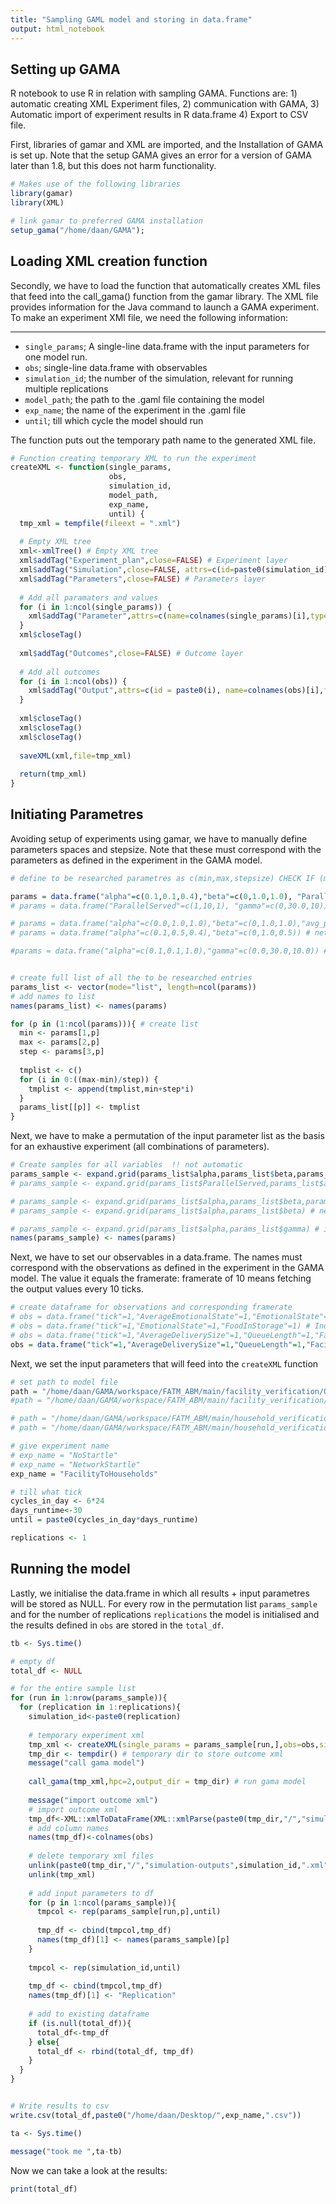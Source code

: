 ```yaml
---
title: "Sampling GAML model and storing in data.frame"
output: html_notebook
---
```

## Setting up GAMA 

R notebook to use R in relation with sampling GAMA. Functions are: 1) automatic creating XML Experiment files, 2) communication with GAMA, 3) Automatic import of experiment results in R data.frame 4) Export to CSV file. 

First, libraries of gamar and XML are imported, and the Installation of GAMA is set up. Note that the setup GAMA gives an error for a version of GAMA later than 1.8, but this does not harm functionality. 

```r
# Makes use of the following libraries
library(gamar)
library(XML)

# link gamar to preferred GAMA installation
setup_gama("/home/daan/GAMA");
```

## Loading XML creation function
Secondly, we have to load the function that automatically creates XML files that feed into the call_gama() function from the gamar library. The XML file provides information for the Java command to launch a GAMA experiment. To make an experiment XMl file, we need the following information: 

---
* `single_params`; A single-line data.frame with the input parameters for one model run. 
* `obs`; single-line data.frame with observables
* `simulation_id`; the number of the simulation, relevant for running multiple replications
* `model_path`; the path to the .gaml file containing the model
* `exp_name`; the name of the experiment in the .gaml file
* `until`; till which cycle the model should run

The function puts out the temporary path name to the generated XML file. 


```r
# Function creating temporary XML to run the experiment 
createXML <- function(single_params,
                      obs,
                      simulation_id,
                      model_path,
                      exp_name,
                      until) {
  tmp_xml = tempfile(fileext = ".xml")
  
  # Empty XML tree
  xml<-xmlTree() # Empty XML tree
  xml$addTag("Experiment_plan",close=FALSE) # Experiment layer
  xml$addTag("Simulation",close=FALSE, attrs=c(id=paste0(simulation_id), sourcePath=paste0(model_path), finalStep=paste0(until),experiment=paste0(exp_name))) # Simulation layer
  xml$addTag("Parameters",close=FALSE) # Parameters layer
  
  # Add all paramaters and values 
  for (i in 1:ncol(single_params)) {
    xml$addTag("Parameter",attrs=c(name=colnames(single_params)[i],type="FLOAT",value=single_params[1,i]))
  }
  xml$closeTag()
  
  xml$addTag("Outcomes",close=FALSE) # Outcome layer
  
  # Add all outcomes
  for (i in 1:ncol(obs)) {
    xml$addTag("Output",attrs=c(id = paste0(i), name=colnames(obs)[i],framerate=obs[1,i]))
  }
  
  xml$closeTag()
  xml$closeTag()
  xml$closeTag()
  
  saveXML(xml,file=tmp_xml)
  
  return(tmp_xml)
}
```

## Initiating Parametres
Avoiding setup of experiments using gamar, we have to manually define parameters spaces and stepsize. Note that these must correspond with the parameters as defined in the experiment in the GAMA model. 

```r
# define to be researched parametres as c(min,max,stepsize) CHECK IF (max-min)%stepsize == 0 !

params = data.frame("alpha"=c(0.1,0.1,0.4),"beta"=c(0,1.0,1.0), "ParallelServed"=c(1,5,4), "gamma"=c(1,11,5),"epsilon"=c(0,1.0,0.5))  # Queue testing
# params = data.frame("ParallelServed"=c(1,10,1), "gamma"=c(0,30.0,10)) # Facility testing

# params = data.frame("alpha"=c(0.0,1.0,1.0),"beta"=c(0,1.0,1.0),"avg_pc"=c(0,1.0,1.0)) # network testing for extreme values
# params = data.frame("alpha"=c(0.1,0.5,0.4),"beta"=c(0,1.0,0.5)) # network testing sampling

#params = data.frame("alpha"=c(0.1,0.1,1.0),"gamma"=c(0.0,30.0,10.0)) # individual household testing


# create full list of all the to be researched entries 
params_list <- vector(mode="list", length=ncol(params))
# add names to list
names(params_list) <- names(params)

for (p in (1:ncol(params))){ # create list
  min <- params[1,p]
  max <- params[2,p]
  step <- params[3,p]
  
  tmplist <- c()
  for (i in 0:((max-min)/step)) {
    tmplist <- append(tmplist,min+step*i)
  }
  params_list[[p]] <- tmplist
} 

```

Next, we have to make a permutation of the input parameter list as the basis for an exhaustive experiment (all combinations of parameters). 

```r
# Create samples for all variables  !! not automatic 
params_sample <- expand.grid(params_list$alpha,params_list$beta,params_list$ParallelServed,params_list$gamma,params_list$epsilon) # Queue testing
# params_sample <- expand.grid(params_list$ParallelServed,params_list$alpha,params_list$beta,params_list$gamma)

# params_sample <- expand.grid(params_list$alpha,params_list$beta,params_list$avg_pc) # network testing extreme values
# params_sample <- expand.grid(params_list$alpha,params_list$beta) # network testing sampling

# params_sample <- expand.grid(params_list$alpha,params_list$gamma) # individual household testing 
names(params_sample) <- names(params)
```

Next, we have to set our observables in a data.frame. The names must correspond with the observations as defined in the experiment in the GAMA model. The value it equals the framerate: framerate of 10 means fetching the output values every 10 ticks. 

```r
# create dataframe for observations and corresponding framerate 
# obs = data.frame("tick"=1,"AverageEmotionalState"=1,"EmotionalState"=1) # Network testing 
# obs = data.frame("tick"=1,"EmotionalState"=1,"FoodInStorage"=1) # Individual household testing
# obs = data.frame("tick"=1,"AverageDeliverySize"=1,"QueueLength"=1,"FacilityStorage"=1)
obs = data.frame("tick"=1,"AverageDeliverySize"=1,"QueueLength"=1,"FacilityStorage"=1,"AverageEmotionalState"=1)

```

Next, we set the input parameters that will feed into the `createXML` function

```r
# set path to model file 
path = "/home/daan/GAMA/workspace/FATM_ABM/main/facility_verification/QReaction_test.gaml"
#path = "/home/daan/GAMA/workspace/FATM_ABM/main/facility_verification/facilities_test.gaml"

# path = "/home/daan/GAMA/workspace/FATM_ABM/main/household_verification/household_test.gaml"
# path = "/home/daan/GAMA/workspace/FATM_ABM/main/household_verification/network_test.gaml"

# give experiment name 
# exp_name = "NoStartle"
# exp_name = "NetworkStartle"
exp_name = "FacilityToHouseholds"

# till what tick 
cycles_in_day <- 6*24
days_runtime<-30
until = paste0(cycles_in_day*days_runtime)

replications <- 1

```


## Running the model

Lastly, we initialise the data.frame in which all results + input parametres will be stored as NULL. For every row in the permutation list `params_sample` and for the number of replications `replications` the model is initialised and the results defined in `obs` are stored in the `total_df`. 

```r
tb <- Sys.time()

# empty df 
total_df <- NULL

# for the entire sample list 
for (run in 1:nrow(params_sample)){
  for (replication in 1:replications){
    simulation_id<-paste0(replication)
    
    # temporary experiment xml
    tmp_xml <- createXML(single_params = params_sample[run,],obs=obs,simulation_id = simulation_id,model_path = path,exp_name =   exp_name,until=until)
    tmp_dir <- tempdir() # temporary dir to store outcome xml
    message("call gama model")
  
    call_gama(tmp_xml,hpc=2,output_dir = tmp_dir) # run gama model
    
    message("import outcome xml")
    # import outcome xml 
    tmp_df<-XML::xmlToDataFrame(XML::xmlParse(paste0(tmp_dir,"/","simulation-outputs",simulation_id,".xml")), stringsAsFactors = FALSE)
    # add column names
    names(tmp_df)<-colnames(obs)
    
    # delete temporary xml files
    unlink(paste0(tmp_dir,"/","simulation-outputs",simulation_id,".xml"))
    unlink(tmp_xml)
    
    # add input parameters to df
    for (p in 1:ncol(params_sample)){
      tmpcol <- rep(params_sample[run,p],until)
      
      tmp_df <- cbind(tmpcol,tmp_df)
      names(tmp_df)[1] <- names(params_sample)[p]
    }
    
    tmpcol <- rep(simulation_id,until)
    
    tmp_df <- cbind(tmpcol,tmp_df)
    names(tmp_df)[1] <- "Replication"
  
    # add to existing dataframe 
    if (is.null(total_df)){
      total_df<-tmp_df
    } else{
      total_df <- rbind(total_df, tmp_df)
    }
  }
}


# Write results to csv
write.csv(total_df,paste0("/home/daan/Desktop/",exp_name,".csv"))

ta <- Sys.time()

message("took me ",ta-tb)
```

Now we can take a look at the results:

```r
print(total_df)
```


